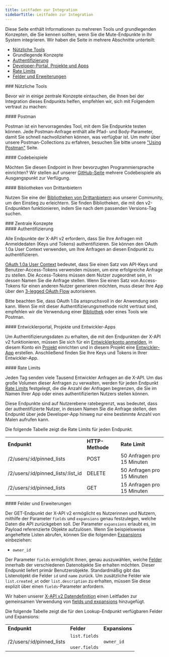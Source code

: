 ```yaml
---
title: Leitfaden zur Integration
sidebarTitle: Leitfaden zur Integration
---
```



Diese Seite enthält Informationen zu mehreren Tools und grundlegenden Konzepten, die Sie kennen sollten, wenn Sie die Mute-Endpunkte in Ihr System integrieren. Wir haben die Seite in mehrere Abschnitte unterteilt:

- [Nützliche Tools](#helpful)
- Grundlegende Konzepte
- [Authentifizierung](#authentication)
- [Developer-Portal, Projekte und Apps](#portal)
- [Rate Limits](#limits)
- [Felder und Erweiterungen](#fields)

<div id="helpful-tools">
  ### Nützliche Tools
</div>

Bevor wir in einige zentrale Konzepte eintauchen, die Ihnen bei der Integration dieses Endpunkts helfen, empfehlen wir, sich mit Folgendem vertraut zu machen:

<div id="postman">
  #### Postman
</div>

Postman ist ein hervorragendes Tool, mit dem Sie Endpunkte testen können. Jede Postman-Anfrage enthält alle Pfad- und Body-Parameter, damit Sie schnell nachvollziehen können, was verfügbar ist. Um mehr über unsere Postman-Collections zu erfahren, besuchen Sie bitte unsere ["Using Postman"](/de/tutorials/postman-getting-started) Seite. 

<div id="code-samples">
  #### Codebeispiele
</div>

Möchten Sie diesen Endpoint in Ihrer bevorzugten Programmiersprache einrichten? Wir stellen auf unserer [GitHub-Seite](https://github.com/xdevplatform/Twitter-API-v2-sample-code) mehrere Codebeispiele als Ausgangspunkt zur Verfügung.

<div id="third-party-libraries">
  #### Bibliotheken von Drittanbietern
</div>

Nutzen Sie eine der [Bibliotheken von Drittanbietern](/de/x-api/tools-and-libraries/overview) aus unserer Community, um den Einstieg zu erleichtern. Sie finden Bibliotheken, die mit den v2-Endpunkten funktionieren, indem Sie nach dem passenden Versions-Tag suchen.

<div id="key-concepts">
  ### Zentrale Konzepte
</div>

<div id="authentication">
  #### Authentifizierung
</div>

Alle Endpunkte der X-API v2 erfordern, dass Sie Ihre Anfragen mit Anmeldedaten (Keys und Tokens) authentifizieren. Sie können den OAuth 1.0a User Context verwenden, um Ihre Anfragen an diesen Endpunkt zu authentifizieren. 

[OAuth 1.0a User Context](/de/resources/fundamentals/authentication) bedeutet, dass Sie einen Satz von API-Keys und Benutzer-Access-Tokens verwenden müssen, um eine erfolgreiche Anfrage zu stellen. Die Access-Tokens müssen dem Nutzer zugeordnet sein, in dessen Namen Sie die Anfrage stellen. Wenn Sie einen Satz von Access-Tokens für einen anderen Nutzer generieren möchten, muss dieser Ihre App über den [3-legged OAuth Flow](https://developer.x.com/resources/fundamentals/authentication/obtaining-user-access-tokens) autorisieren.

Bitte beachten Sie, dass OAuth 1.0a anspruchsvoll in der Anwendung sein kann. Wenn Sie mit dieser Authentifizierungsmethode nicht vertraut sind, empfehlen wir die Verwendung einer [Bibliothek](/de/x-api/tools-and-libraries/overview) oder eines Tools wie Postman.

<div id="developer-portal-projects-and-developer-apps">
  #### Entwicklerportal, Projekte und Entwickler-Apps
</div>

Um Authentifizierungsdaten zu erhalten, die mit den Endpunkten der X-API v2 funktionieren, müssen Sie sich für ein [Entwicklerkonto anmelden](https://developer.x.com/en/portal/petition/essential/basic-info), in diesem Konto ein [Projekt](/de/resources/fundamentals/projects) einrichten und in diesem Projekt eine [Entwickler-App](/de/resources/fundamentals/developer-apps) erstellen. Anschließend finden Sie Ihre Keys und Tokens in Ihrer Entwickler-App.
 

<div id="rate-limits">
  #### Rate Limits
</div>

Jeden Tag senden viele Tausend Entwickler Anfragen an die X-API. Um das große Volumen dieser Anfragen zu verwalten, werden für jeden Endpunkt [Rate Limits](/de/x-api/fundamentals/rate-limits) festgelegt, die die Anzahl der Anfragen begrenzen, die Sie im Namen Ihrer App oder eines authentifizierten Nutzers stellen können. 

Diese Endpunkte sind auf Nutzerebene ratebegrenzt, was bedeutet, dass der authentifizierte Nutzer, in dessen Namen Sie die Anfrage stellen, den Endpunkt über jede Developer-App hinweg nur eine bestimmte Anzahl von Malen aufrufen kann. 

Die folgende Tabelle zeigt die Rate Limits für jeden Endpunkt.

|     |     |     |
| :--- | :--- | :--- |
| **Endpunkt** | **HTTP-Methode** | **Rate Limit** |
| /2/users/:id/pinned\_lists | POST | 50 Anfragen pro 15 Minuten |
| /2/users/:id/pinned\_lists/:list\_id | DELETE | 50 Anfragen pro 15 Minuten |
| /2/users/:id/pinned\_lists | GET | 15 Anfragen pro 15 Minuten |

<div id="fields-and-expansions">
  #### Felder und Erweiterungen
</div>

Der GET-Endpunkt der X-API v2 ermöglicht es Nutzerinnen und Nutzern, mithilfe der Parameter `fields` und `expansions` genau festzulegen, welche Daten die API zurückgeben soll. Der Parameter `expansions` erlaubt es, im Payload referenzierte Objekte aufzulösen. Wenn Sie beispielsweise angeheftete Listen abrufen, können Sie die folgenden [Expansions](/de/x-api/fundamentals/expansions) einbeziehen:

- `owner_id`

Der Parameter `fields` ermöglicht Ihnen, genau auszuwählen, welche [Felder](/de/x-api/fundamentals/fields) innerhalb der verschiedenen Datenobjekte Sie erhalten möchten. Dieser Endpunkt liefert primär Benutzerobjekte. Standardmäßig gibt das Listenobjekt die Felder `id` und `name` zurück. Um zusätzliche Felder wie `list.created_at` oder `list.description` zu erhalten, müssen Sie diese explizit über einen `fields`-Parameter anfordern.

Wir haben unserer [X-API v2 Datendefinition](/de/x-api/fundamentals/data-dictionary) einen Leitfaden zur gemeinsamen Verwendung von [fields und expansions](/de/x-api/fundamentals/data-dictionary#how-to-use-fields-and-expansions) hinzugefügt.

Die folgende Tabelle zeigt die für den Lookup-Endpunkt verfügbaren Felder und Expansions:

|     |     |     |
| :--- | :--- | :--- |
| **Endpunkt** | **Felder** | **Expansions** |
| /2/users/:id/pinned\_lists | `list.fields`<br /><br />`user.fields` | `owner_id` |